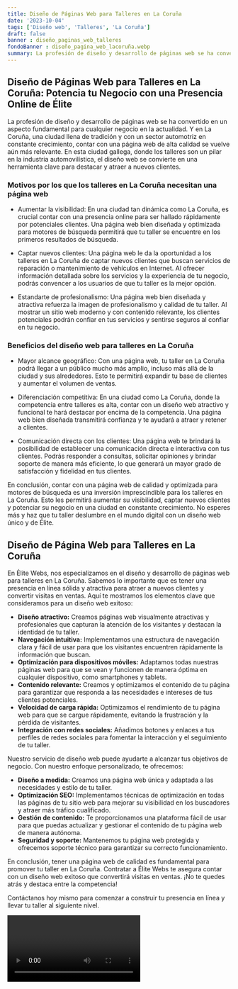 ```yaml
---
title: Diseño de Páginas Web para Talleres en La Coruña
date: '2023-10-04'
tags: ['Diseño web', 'Talleres', 'La Coruña']
draft: false
banner : diseño_paginas_web_talleres
fondoBanner : diseño_pagina_web_lacoruña.webp
summary: La profesión de diseño y desarrollo de páginas web se ha convertido en un aspecto fundamental para cualquier negocio en la actualidad. Y en La Coruña, una ciudad llena de tradición y con un sector automotriz en constante crecimiento, contar con una página web de alta calidad se vuelve aún más relevante. En esta ciudad gallega, donde los talleres son un pilar en la industria automovilística, el diseño web se convierte en una herramienta clave para destacar y atraer a nuevos clientes.
---
```


## Diseño de Páginas Web para Talleres en La Coruña: Potencia tu Negocio con una Presencia Online de Élite

La profesión de diseño y desarrollo de páginas web se ha convertido en un aspecto fundamental para cualquier negocio en la actualidad. Y en La Coruña, una ciudad llena de tradición y con un sector automotriz en constante crecimiento, contar con una página web de alta calidad se vuelve aún más relevante. En esta ciudad gallega, donde los talleres son un pilar en la industria automovilística, el diseño web se convierte en una herramienta clave para destacar y atraer a nuevos clientes.

### Motivos por los que los talleres en La Coruña necesitan una página web

- Aumentar la visibilidad: En una ciudad tan dinámica como La Coruña, es crucial contar con una presencia online para ser hallado rápidamente por potenciales clientes. Una página web bien diseñada y optimizada para motores de búsqueda permitirá que tu taller se encuentre en los primeros resultados de búsqueda.

- Captar nuevos clientes: Una página web le da la oportunidad a los talleres en La Coruña de captar nuevos clientes que buscan servicios de reparación o mantenimiento de vehículos en Internet. Al ofrecer información detallada sobre los servicios y la experiencia de tu negocio, podrás convencer a los usuarios de que tu taller es la mejor opción.

- Estandarte de profesionalismo: Una página web bien diseñada y atractiva refuerza la imagen de profesionalismo y calidad de tu taller. Al mostrar un sitio web moderno y con contenido relevante, los clientes potenciales podrán confiar en tus servicios y sentirse seguros al confiar en tu negocio.

### Beneficios del diseño web para talleres en La Coruña

- Mayor alcance geográfico: Con una página web, tu taller en La Coruña podrá llegar a un público mucho más amplio, incluso más allá de la ciudad y sus alrededores. Esto te permitirá expandir tu base de clientes y aumentar el volumen de ventas.

- Diferenciación competitiva: En una ciudad como La Coruña, donde la competencia entre talleres es alta, contar con un diseño web atractivo y funcional te hará destacar por encima de la competencia. Una página web bien diseñada transmitirá confianza y te ayudará a atraer y retener a clientes.

- Comunicación directa con los clientes: Una página web te brindará la posibilidad de establecer una comunicación directa e interactiva con tus clientes. Podrás responder a consultas, solicitar opiniones y brindar soporte de manera más eficiente, lo que generará un mayor grado de satisfacción y fidelidad en tus clientes.

En conclusión, contar con una página web de calidad y optimizada para motores de búsqueda es una inversión imprescindible para los talleres en La Coruña. Esto les permitirá aumentar su visibilidad, captar nuevos clientes y potenciar su negocio en una ciudad en constante crecimiento. No esperes más y haz que tu taller deslumbre en el mundo digital con un diseño web único y de Élite.

<GifSeo />

<Cta />

## Diseño de Página Web para Talleres en La Coruña

En Élite Webs, nos especializamos en el diseño y desarrollo de páginas web para talleres en La Coruña. Sabemos lo importante que es tener una presencia en línea sólida y atractiva para atraer a nuevos clientes y convertir visitas en ventas. Aquí te mostramos los elementos clave que consideramos para un diseño web exitoso:

- **Diseño atractivo:** Creamos páginas web visualmente atractivas y profesionales que capturan la atención de los visitantes y destacan la identidad de tu taller.
- **Navegación intuitiva:** Implementamos una estructura de navegación clara y fácil de usar para que los visitantes encuentren rápidamente la información que buscan.
- **Optimización para dispositivos móviles:** Adaptamos todas nuestras páginas web para que se vean y funcionen de manera óptima en cualquier dispositivo, como smartphones y tablets.
- **Contenido relevante:** Creamos y optimizamos el contenido de tu página para garantizar que responda a las necesidades e intereses de tus clientes potenciales.
- **Velocidad de carga rápida:** Optimizamos el rendimiento de tu página web para que se cargue rápidamente, evitando la frustración y la pérdida de visitantes.
- **Integración con redes sociales:** Añadimos botones y enlaces a tus perfiles de redes sociales para fomentar la interacción y el seguimiento de tu taller.

Nuestro servicio de diseño web puede ayudarte a alcanzar tus objetivos de negocio. Con nuestro enfoque personalizado, te ofrecemos:

- **Diseño a medida:** Creamos una página web única y adaptada a las necesidades y estilo de tu taller.
- **Optimización SEO:** Implementamos técnicas de optimización en todas las páginas de tu sitio web para mejorar su visibilidad en los buscadores y atraer más tráfico cualificado.
- **Gestión de contenido:** Te proporcionamos una plataforma fácil de usar para que puedas actualizar y gestionar el contenido de tu página web de manera autónoma.
- **Seguridad y soporte:** Mantenemos tu página web protegida y ofrecemos soporte técnico para garantizar su correcto funcionamiento.

En conclusión, tener una página web de calidad es fundamental para promover tu taller en La Coruña. Contratar a Élite Webs te asegura contar con un diseño web exitoso que convertirá visitas en ventas. ¡No te quedes atrás y destaca entre la competencia!

Contáctanos hoy mismo para comenzar a construir tu presencia en línea y llevar tu taller al siguiente nivel.

<Video />

<CtaBot job='Talleres' city='La Coruña'/>

<Gmaps query='La Coruña+españa+maps' />